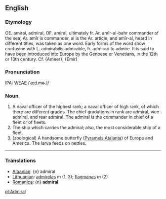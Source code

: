 ==English==
===Etymology===
OE. amiral, admiral, OF. amiral, ultimately fr. Ar. amīr-al-bahr commander of the sea; Ar. amīr is commander, al is the Ar. article, and amīr-al, heard in different titles, was taken as one word. Early forms  of the word show confusion with L. admirabilis admirable, fr. admirari to admire. It is said to have been introduced into  Europe by the Genoese or Venetians, in the 12th or 13th century. Cf. {Ameer}, {Emir}

===Pronunciation===
IPA: [[WEAE]] /ˈæd.mɚ.l̩/

===Noun===
# A naval officer of the highest rank; a naval officer of high rank, of which there are different grades. The chief  gradations in rank are admiral, vice admiral, and rear admiral. The admiral is the commander in chief of a fleet or of fleets.
# The ship which carries the admiral; also, the most considerable ship of a fleet. 
# (zoological) A handsome butterfly ([[Pyrameis Atalanta]]) of Europe and America. The larva feeds on nettles.
----

===Translations===
*[[Albanian]]: {n} admiral
*[[Lithuanian]]: [[admirolas]] ''m'' (1, 3); [[flagmanas]] ''m'' (2)
*[[Romanica]]: {n} <b>admiral</b>

[[pl:Admiral]]